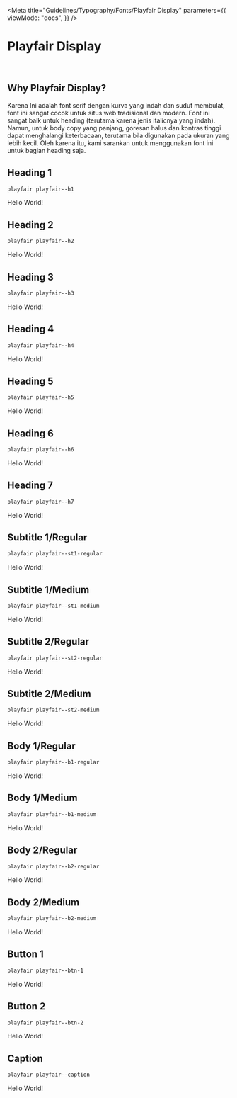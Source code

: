 
<Meta
  title="Guidelines/Typography/Fonts/Playfair Display"
  parameters={{
    viewMode: "docs",
  }}
/>

<style>{`
  @import url('https://fonts.googleapis.com/css2?family=Playfair+Display:ital,wght@0,400;0,500;0,600;0,700;0,800;0,900;1,400;1,500;1,600;1,700;1,800;1,900&display=swap');

  .sample--container {
    margin-bottom: 70px;
  }

  .playfair-display-h1 {
    font-family: "Playfair Display", serif;
    font-size: 96px;
    font-style: normal;
    font-weight: 800;
    line-height: 128px;
    letter-spacing: -0.015em;
    text-align: left;
  }

  .playfair-display-h2 {
    font-family: "Playfair Display", serif;
    font-size: 80px;
    font-style: normal;
    font-weight: 400;
    line-height: 104px;
    letter-spacing: -0.015em;
    text-align: left;
  }

  .playfair-display-h3 {
    font-family: "Playfair Display", serif;
    font-size: 64px;
    font-style: normal;
    font-weight: 400;
    line-height: 88px;
    letter-spacing: 0.005em;
    text-align: left;
  }

  .playfair-display-h4 {
    font-family: "Playfair Display", serif;
    font-size: 48px;
    font-style: normal;
    font-weight: 400;
    line-height: 64px;
    letter-spacing: 0.0025em;
    text-align: left;
  }

  .playfair-display-h5 {
    font-family: "Playfair Display", serif;
    font-size: 32px;
    font-style: normal;
    font-weight: 400;
    line-height: 40px;
    letter-spacing: 0.0025em;
    text-align: left;
  }

  .playfair-display-h6 {
    font-family: "Playfair Display", serif;
    font-size: 24px;
    font-style: normal;
    font-weight: 500;
    line-height: 32px;
    letter-spacing: 0.0015em;
    text-align: left;
  }

  .playfair-display-h7 {
    font-family: "Playfair Display", serif;
    font-size: 20px;
    font-style: normal;
    font-weight: 500;
    line-height: 28px;
    letter-spacing: 0.0015em;
    text-align: left;
  }

  .playfair-display-st1-regular {
    font-family: "Playfair Display", serif;
    font-size: 18px;
    font-style: normal;
    font-weight: 400;
    line-height: 26px;
    letter-spacing: 0.0015em;
    text-align: left;
  }

  .playfair-display-st1-medium {
    font-family: "Playfair Display", serif;
    font-size: 18px;
    font-style: normal;
    font-weight: 500;
    line-height: 26px;
    letter-spacing: 0.0015em;
    text-align: left;
  }

  .playfair-display-st2-regular {
    font-family: "Playfair Display", serif;
    font-size: 14px;
    font-style: normal;
    font-weight: 400;
    line-height: 22px;
    letter-spacing: 0.0015em;
    text-align: left;
  }

  .playfair-display-st2-medium {
    font-family: "Playfair Display", serif;
    font-size: 14px;
    font-style: normal;
    font-weight: 500;
    line-height: 22px;
    letter-spacing: 0.0015em;
    text-align: left;
  }

  .playfair-display-b1-regular {
    font-family: "Playfair Display", serif;
    font-size: 16px;
    font-style: normal;
    font-weight: 400;
    line-height: 24px;
    letter-spacing: 0.0015em;
    text-align: left;
  }

  .playfair-display-b1-medium {
    font-family: "Playfair Display", serif;
    font-size: 16px;
    font-style: normal;
    font-weight: 500;
    line-height: 24px;
    letter-spacing: 0.0015em;
    text-align: left;
  }

  .playfair-display-b2-regular {
    font-family: "Playfair Display", serif;
    font-size: 12px;
    font-style: normal;
    font-weight: 400;
    line-height: 20px;
    letter-spacing: 0.0015em;
    text-align: left;
  }

  .playfair-display-b2-medium {
    font-family: "Playfair Display", serif;
    font-size: 12px;
    font-style: normal;
    font-weight: 500;
    line-height: 20px;
    letter-spacing: 0.0015em;
    text-align: left;
  }

  .playfair-display-btn-1 {
    font-family: "Playfair Display", serif;
    font-size: 14px;
    font-style: normal;
    font-weight: 600;
    line-height: 22px;
    letter-spacing: 0.0015em;
    text-align: left;
  }

  .playfair-display-btn-2 {
    font-family: "Playfair Display", serif;
    font-size: 14px;
    font-style: normal;
    font-weight: 600;
    line-height: 22px;
    letter-spacing: 0.0015em;
    text-align: left;
  }

  .playfair-display-caption {
    font-family: "Playfair Display", serif;
    font-size: 12px;
    font-style: normal;
    font-weight: 400;
    line-height: 20px;
    letter-spacing: 0.0015em;
    text-align: left;
  }
`}</style>

# Playfair Display

<br />

## Why Playfair Display?

Karena Ini adalah font serif dengan kurva yang indah dan sudut membulat, font ini sangat cocok untuk situs web tradisional dan modern. Font ini sangat baik untuk heading (terutama karena jenis italicnya yang indah). Namun, untuk body copy yang panjang, goresan halus dan kontras tinggi dapat menghalangi keterbacaan, terutama bila digunakan pada ukuran yang lebih kecil. Oleh karena itu, kami sarankan untuk menggunakan font ini untuk bagian heading saja.

## Heading 1

```css
playfair playfair--h1
```

<div class="sample--container">
  <p class="playfair-display-h1">Hello World!</p>
</div>

## Heading 2

```css
playfair playfair--h2
```

<div class="sample--container">
  <p class="playfair-display-h2">Hello World!</p>
</div>

## Heading 3

```css
playfair playfair--h3
```

<div class="sample--container">
  <p class="playfair-display-h3">Hello World!</p>
</div>

## Heading 4

```css
playfair playfair--h4
```

<div class="sample--container">
  <p class="playfair-display-h4">Hello World!</p>
</div>

## Heading 5

```css
playfair playfair--h5
```

<div class="sample--container">
  <p class="playfair-display-h5">Hello World!</p>
</div>

## Heading 6

```css
playfair playfair--h6
```

<div class="sample--container">
  <p class="playfair-display-h6">Hello World!</p>
</div>

## Heading 7

```css
playfair playfair--h7
```

<div class="sample--container">
  <p class="playfair-display-h7">Hello World!</p>
</div>

## Subtitle 1/Regular

```css
playfair playfair--st1-regular
```

<div class="sample--container">
  <p class="playfair-display-st1-regular">Hello World!</p>
</div>

## Subtitle 1/Medium

```css
playfair playfair--st1-medium
```

<div class="sample--container">
  <p class="playfair-display-st1-medium">Hello World!</p>
</div>

## Subtitle 2/Regular

```css
playfair playfair--st2-regular
```

<div class="sample--container">
  <p class="playfair-display-st2-regular">Hello World!</p>
</div>

## Subtitle 2/Medium

```css
playfair playfair--st2-medium
```

<div class="sample--container">
  <p class="playfair-display-st2-medium">Hello World!</p>
</div>

## Body 1/Regular

```css
playfair playfair--b1-regular
```

<div class="sample--container">
  <p class="playfair-display-b1-regular">Hello World!</p>
</div>

## Body 1/Medium

```css
playfair playfair--b1-medium
```

<div class="sample--container">
  <p class="playfair-display-b1-medium">Hello World!</p>
</div>

## Body 2/Regular

```css
playfair playfair--b2-regular
```

<div class="sample--container">
  <p class="playfair-display-b2-regular">Hello World!</p>
</div>

## Body 2/Medium

```css
playfair playfair--b2-medium
```

<div class="sample--container">
  <p class="playfair-display-b2-medium">Hello World!</p>
</div>

## Button 1

```css
playfair playfair--btn-1
```

<div class="sample--container">
  <p class="playfair-display-btn-1">Hello World!</p>
</div>

## Button 2

```css
playfair playfair--btn-2
```

<div class="sample--container">
  <p class="playfair-display-btn-2">Hello World!</p>
</div>

## Caption

```css
playfair playfair--caption
```

<div class="sample--container">
  <p class="playfair-display-caption">Hello World!</p>
</div>
